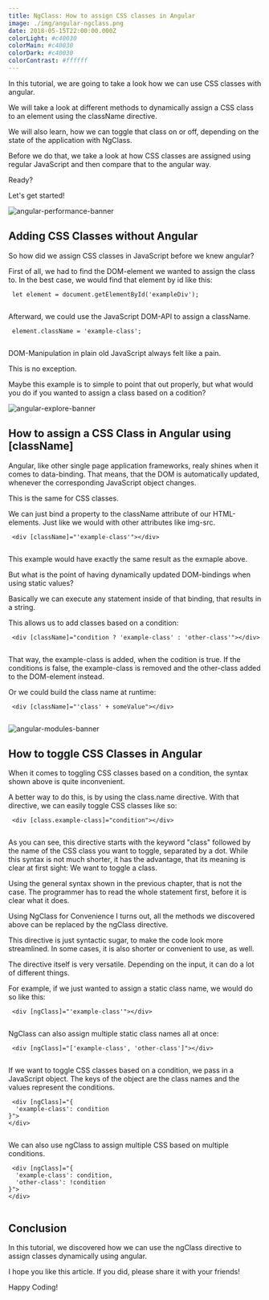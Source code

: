 ```yaml
---
title: NgClass: How to assign CSS classes in Angular
image: ./img/angular-ngclass.png
date: 2018-05-15T22:00:00.000Z
colorLight: #c40030
colorMain: #c40030
colorDark: #c40030
colorContrast: #ffffff
---
```

In this tutorial, we are going to take a look how we can use CSS classes with angular.

We will take a look at different methods to dynamically assign a CSS class to an element using the className directive.

We will also learn, how we can toggle that class on or off, depending on the state of the application with NgClass.

Before we do that, we take a look at how CSS classes are assigned using regular JavaScript and then compare that to the angular way.

Ready?

Let's get started!

![angular-performance-banner](./img/angular-performance-banner.png)
## Adding CSS Classes without Angular 

So how did we assign CSS classes in JavaScript before we knew angular?

First of all, we had to find the DOM-element we wanted to assign the class to. In the best case, we would find that element by id like this:

```
 let element = document.getElementById('exampleDiv');
 
 ``` 
Afterward, we could use the JavaScript DOM-API to assign a className.

```
 element.className = 'example-class';
 
 ``` 
DOM-Manipulation in plain old JavaScript always felt like a pain. 

This is no exception.

Maybe this example is to simple to point that out properly, but what would you do if you wanted to assign a class based on a codition?

![angular-explore-banner](./img/angular-explore-banner.png)
## How to assign a CSS Class in Angular using [className] 

Angular, like other single page application frameworks, realy shines when it comes to data-binding.
That means, that the DOM is automatically updated, whenever the corresponding JavaScript object changes.

This is the same for CSS classes.

We can just bind a property to the className attribute of our HTML-elements. Just like we would with other attributes like img-src.

```
 <div [className]="'example-class'"></div>
 
 ``` 
This example would have exactly the same result as the exmaple above.

But what is the point of having dynamically updated DOM-bindings when using static values?

Basically we can execute any statement inside of that binding, that results in a string. 

This allows us to add classes based on a condition:

```
 <div [className]="condition ? 'example-class' : 'other-class'"></div>
 
 ``` 
That way, the example-class is added, when the codition is true. If the conditions is false, the example-class is removed and the other-class added to the DOM-element instead.

Or we could build the class name at runtime:

```
 <div [className]="'class' + someValue"></div>
 
 ``` 
![angular-modules-banner](./img/angular-modules-banner.png)
## How to toggle CSS Classes in Angular 

When it comes to toggling CSS classes based on a condition, the syntax shown above is quite inconvenient.

A better way to do this, is by using the class.name directive. With that directive, we can easily toggle CSS classes like so:

```
 <div [class.example-class]="condition"></div>
 
 ``` 
As you can see, this directive starts with the keyword "class" followed by the name of the CSS class you want to toggle, separated by a dot.
While this syntax is not much shorter, it has the advantage, that its meaning is clear at first sight: We want to toggle a class.

Using the general syntax shown in the previous chapter, that is not the case. The programmer has to read the whole statement first, before it is clear what it does.

Using NgClass for Convenience
I turns out, all the methods we discovered above can be replaced by the ngClass directive. 

This directive is just syntactic sugar, to make the code look more streamlined. In some cases, it is also shorter or convenient to use, as well.

The directive itself is very versatile. Depending on the input, it can do a lot of different things.

For example, if we just wanted to assign a static class name, we would do so like this:

```
 <div [ngClass]="'example-class'"></div>
 
 ``` 
NgClass can also assign multiple static class names all at once:

```
 <div [ngClass]="['example-class', 'other-class']"></div>
 
 ``` 
If we want to toggle CSS classes based on a condition, we pass in a JavaScript object. The keys of the object are the class names and the values represent the conditions.

```
 <div [ngClass]="{
  'example-class': condition
}">
</div>
 
 ``` 
We can also use ngClass to assign multiple CSS based on multiple conditions.

```
 <div [ngClass]="{
  'example-class': condition,
  'other-class': !condition
}">
</div>
 
 ``` 
## Conclusion 

In this tutorial, we discovered how we can use the ngClass directive to assign classes dynamically using angular.

I hope you like this article. If you did, please share it with your friends!

Happy Coding!
